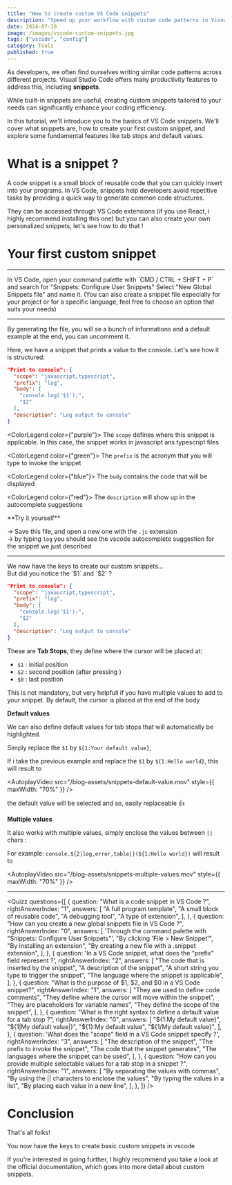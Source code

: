 ```yaml
---
title: "How to create custom VS Code snippets"
description: "Speed up your workflow with custom code patterns in Visual Studio Code"
date: 2024-07-30
image: /images/vscode-custom-snippets.jpg
tags: ["vscode", "config"]
category: Tools
published: true
---
```


As developers, we often find ourselves writing similar code patterns across different projects.
Visual Studio Code offers many productivity features to address this, including **snippets**.

<SpacerS />

While built-in snippets are useful, creating custom snippets tailored to your
needs can significantly enhance your coding efficiency.

<SpacerS />

In this tutorial, we'll introduce you to the basics of VS Code snippets.
We'll cover what snippets are, how to create your first custom snippet,
and explore some fundamental features like tab stops and default values.

<SpacerS />

# What is a snippet ?

A code snippet is a small block of reusable code that you can quickly insert into your programs.
In VS Code, snippets help developers avoid repetitive tasks by providing a quick way to generate
common code structures.

<AutoplayVideo src="/blog-assets/snippets-example.mov" />

They can be accessed through VS Code extensions (if you use React, i highly
recommend installing <CustomLink isExternal href='https://marketplace.visualstudio.com/items?itemName=dsznajder.es7-react-js-snippets'>this one</CustomLink>)
but you can also create your own personalized snippets, let's see how to do that !

<SpacerS />

# Your first custom snippet

---

<Step number={1} title="Set up a new snippets file">
In VS Code, open your command palette with `CMD / CTRL + SHIFT + P` and search for "Snippets: Configure User Snippets"
<SpacerS />
Select "New Global Snippets file" and name it. (You can also create a snippet file especially for your project or for a specific language, feel free to choose an option that suits your needs)

</Step>

---

<Step number={2} title="Understand the structure">

By generating the file, you will se a bunch of informations and a default example at the end, you can uncomment it.

<SpacerS />

Here, we have a snippet that prints a value to the console.
Let's see how it is structured:

```json {2}#purple {3}#green {4}#blue {8}#red
"Print to console": {
  "scope": "javascript,typescript",
  "prefix": "log",
  "body": [
    "console.log('$1');",
    "$2"
  ],
  "description": "Log output to console"
}
```

<ColorLegend color={"purple"}>
  The `scope` defines where this snippet is applicable. In this case, the
  snippet works in javascript ans typescript files
</ColorLegend>

<ColorLegend color={"green"}>
  The `prefix` is the acronym that you will type to invoke the snippet
</ColorLegend>

<ColorLegend color={"blue"}>
  The `body` contains the code that will be displayed
</ColorLegend>

<ColorLegend color={"red"}>
  The `description` will show up in the autocomplete suggestions
</ColorLegend>

<SpacerM />

<Callout>
  **Try it yourself**
  <SpacerXS />

&rarr; Save this file, and open a new one with the `.js` extension <br/>
&rarr; by typing `log` you should see the vscode autocomplete suggestion for the snippet we just described

</Callout>

</Step>

---

<Step number={3} title="Tab stops, default value & multiple values">
We now have the keys to create our custom snippets... <br/>But did you notice the `$1` and `$2` ?

```json /$1/ /$2/
"Print to console": {
  "scope": "javascript,typescript",
  "prefix": "log",
  "body": [
    "console.log('$1');",
    "$2"
  ],
  "description": "Log output to console"
}
```

These are **Tab Stops**, they define where the cursor will be placed at:

- `$1` : initial position
- `$2` : second position (after pressing <KeyboardKey value='TAB' />)
- `$0` : last position

This is not mandatory, but very helpfull if you have multiple values to add to your snippet. By default, the cursor is placed at the end of the body

<SpacerL />

**Default values**

<SpacerXS />

We can also define default values for tab stops that will automatically be highlighted.

<SpacerS />

Simply replace the `$1` by `${1:Your default value}`,

<SpacerS />

If i take the previous example and replace the `$1` by `${1:Hello world}`, this will result to

<AutoplayVideo
  src="/blog-assets/snippets-default-value.mov"
  style={{ maxWidth: "70%" }}
/>

the default value will be selected and so, easily replaceable 👍

<SpacerL />

**Multiple values**

<SpacerXS />

It also works with multiple values, simply enclose the values between `||` chars :

For example: `console.${2|log,error,table|}(${1:Hello world})` will result to

<AutoplayVideo
  src="/blog-assets/snippets-multiple-values.mov"
  style={{ maxWidth: "70%" }}
/>

</Step>

---

<Quizz
  questions={[
    {
      question: "What is a code snippet in VS Code ?",
      rightAnswerIndex: "1",
      answers: [
        "A full program template",
        "A small block of reusable code",
        "A debugging tool",
        "A type of extension",
      ],
    },
    {
      question: "How can you create a new global snippets file in VS Code ?",
      rightAnswerIndex: "0",
      answers: [
        'Through the command palette with "Snippets: Configure User Snippets"',
        "By clicking 'File > New Snippet'",
        "By installing an extension",
        "By creating a new file with a .snippet extension",
      ],
    },
    {
      question:
        'In a VS Code snippet, what does the "prefix" field represent ?',
      rightAnswerIndex: "2",
      answers: [
        "The code that is inserted by the snippet",
        "A description of the snippet",
        "A short string you type to trigger the snippet",
        "The language where the snippet is applicable",
      ],
    },
    {
      question: "What is the purpose of $1, $2, and $0 in a VS Code snippet?",
      rightAnswerIndex: "1",
      answers: [
        "They are used to define code comments",
        "They define where the cursor will move within the snippet",
        "They are placeholders for variable names",
        "They define the scope of the snippet",
      ],
    },
    {
      question:
        "What is the right syntax to define a default value for a tab stop ?",
      rightAnswerIndex: "0",
      answers: [
        "${1:My default value}",
        "${1|My default value|}",
        "${1}:My default value",
        "${1/My default value}",
      ],
    },
    {
      question: 'What does the "scope" field in a VS Code snippet specify ?',
      rightAnswerIndex: "3",
      answers: [
        "The description of the snippet",
        "The prefix to invoke the snippet",
        "The code that the snippet generates",
        "The languages where the snippet can be used",
      ],
    },
    {
      question:
        "How can you provide multiple selectable values for a tab stop in a snippet ?",
      rightAnswerIndex: "1",
      answers: [
        "By separating the values with commas",
        "By using the || characters to enclose the values",
        "By typing the values in a list",
        "By placing each value in a new line",
      ],
    },
  ]}
/>

# Conclusion

That's all folks!

You now have the keys to create basic custom snippets in vscode

<SpacerS />

If you're interested in going further, I highly recommend you take a look at the <CustomLink isExternal href="https://code.visualstudio.com/docs/editor/userdefinedsnippets">
official documentation</CustomLink>, which goes into more detail about custom snippets.
